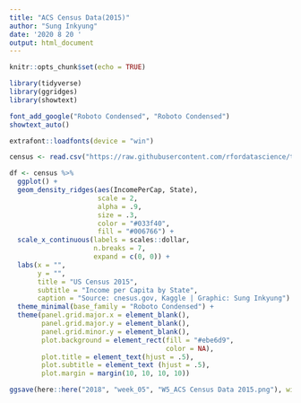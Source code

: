 ```yaml
---
title: "ACS Census Data(2015)"
author: "Sung Inkyung"
date: '2020 8 20 '
output: html_document
---
```


```r
knitr::opts_chunk$set(echo = TRUE)
```

```r
library(tidyverse)
library(ggridges)
library(showtext)

font_add_google("Roboto Condensed", "Roboto Condensed")
showtext_auto()

extrafont::loadfonts(device = "win")
```


```r
census <- read.csv("https://raw.githubusercontent.com/rfordatascience/tidytuesday/master/data/2018/2018-04-30/week5_acs2015_county_data.csv")
```


```r
df <- census %>% 
  ggplot() +
  geom_density_ridges(aes(IncomePerCap, State),
                      scale = 2,
                      alpha = .9,
                      size = .3,
                      color = "#033f40",
                      fill = "#006766") +
  scale_x_continuous(labels = scales::dollar,
                     n.breaks = 7,
                     expand = c(0, 0)) +
  labs(x = "",
       y = "",
       title = "US Census 2015",
       subtitle = "Income per Capita by State",
       caption = "Source: cnesus.gov, Kaggle | Graphic: Sung Inkyung") +
  theme_minimal(base_family = "Roboto Condensed") +
  theme(panel.grid.major.x = element_blank(),
        panel.grid.major.y = element_blank(),
        panel.grid.minor.y = element_blank(),
        plot.background = element_rect(fill = "#ebe6d9",
                                       color = NA),
        plot.title = element_text(hjust = .5),
        plot.subtitle = element_text (hjust = .5),
        plot.margin = margin(10, 10, 10, 10))

ggsave(here::here("2018", "week_05", "W5_ACS Census Data 2015.png"), width = 16, height = 20, units = "cm")
```

